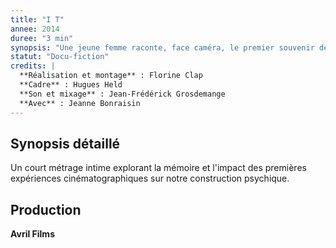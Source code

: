 ```yaml
---
title: "I T"
annee: 2014
duree: "3 min"
synopsis: "Une jeune femme raconte, face caméra, le premier souvenir de sa vie : sa rencontre avec le clown du film It de Tommy Lee Wallace adapté de l'œuvre de Stephen King."
statut: "Docu-fiction"
credits: |
  **Réalisation et montage** : Florine Clap
  **Cadre** : Hugues Held
  **Son et mixage** : Jean-Frédérick Grosdemange
  **Avec** : Jeanne Bonraisin
---
```


## Synopsis détaillé

Un court métrage intime explorant la mémoire et l'impact des premières expériences cinématographiques sur notre construction psychique.

## Production

**Avril Films**

